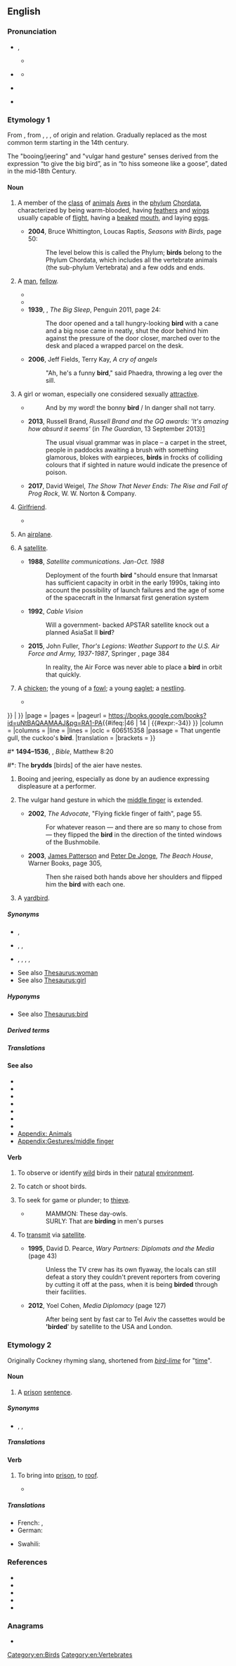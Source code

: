 {{also|Bird|bírd}}
==English==
{{slim-wikipedia|Bird (disambiguation)}}
{{picdic|image=Cyanocitta cristata FWS (uncropped).jpg
|detail1=
{{picdicimg|en|image=Wild Pandion.jpg|link=bird of prey}}
{{picdicimg|en|image=Agapornis roseicollis -Peach-faced Lovebird pet on perch.jpg|link=parrot}}
{{picdicimg|en|image=Fringilla coelebs chaffinch male edit2.jpg|link=passerine}}
{{picdicimg|en|image=Strauss m Tanzania.jpg|link=ratite}}
{{picdicimg|en|image=Silver Gull Beach.JPG|link=seabird}}
{{picdicimg|en|image=Sieweczka.jpg|link=shorebird}}
{{picdicimg|en|image=Falcated.duck.arp.750pix.jpg|link=waterfowl}}
}}

===Pronunciation===
* {{a|RP}} {{enPR|bû(r)d}}, {{IPA|en|/bɜːd/}}
* {{a|GenAm}} {{IPA|en|/bɝd/|[bɝɖ]}}
** {{a|NYC|with coil-curl merger}} {{IPA|en|[bɔɪd]}}
** {{audio|en|en-us-bird.ogg|Audio (US)}}
* {{a|InE}} {{IPA|en|/bɜd/}}
* {{rhymes|en|ɜː(ɹ)d|s=1}}

===Etymology 1===
From {{inh|en|enm|brid}}, from {{inh|en|ang|bird}}, {{m|ang|brid}}, {{m|ang|bridd||young bird, chick}}, of {{unk|en|title=uncertain}} origin and relation. Gradually replaced {{m|en|fowl}} as the most common term starting in the 14th century.

The "booing/jeering" and "vulgar hand gesture" senses derived from the expression “to give the big bird”, as in “to hiss someone like a goose”, dated in the mid‐18th Century.

====Noun====
{{en-noun}}

# A member of the [[class]] of [[animal]]s [[Aves]] in the [[phylum]] [[Chordata]], characterized by being warm-blooded, having [[feather]]s and [[wing]]s usually capable of [[flight]], having a [[beaked]] [[mouth]], and laying [[egg]]s.
#: {{ux|en|Ducks and sparrows are '''birds'''.}}
#* '''2004''', Bruce Whittington, Loucas Raptis, ''Seasons with Birds'', page 50:
#*: The level below this is called the Phylum; '''birds''' belong to the Phylum Chordata, which includes all the vertebrate animals (the sub-phylum Vertebrata) and a few odds and ends.
# {{lb|en|slang}} A [[man]], [[fellow]]. {{defdate|from the mid-19th c.}}
#* {{quote-book|en|year=1886|author=Edmund Routledge|title=Routledge's every boy's annual|passage=He once took in his own mother, and was robbed by a 'pal,' who thought he was a doctor. Oh, he's a rare '''bird''' is 'Gentleman Joe'!}}
#* {{quote-book|1=en|year=1926|author=Sir Arthur Conan Doyle|authorlink=Arthur Conan Doyle|title=The Land of Mist|url=http://gutenberg.net.au/ebooks06/0601351h.html|passage="What I mean - I expect that old, red-headed '''bird''' at the office sent you round with no other purpose."}}
#* '''1939''', {{w|Raymond Chandler}}, ''The Big Sleep'', Penguin 2011, page 24:
#*: The door opened and a tall hungry-looking '''bird''' with a cane and a big nose came in neatly, shut the door behind him against the pressure of the door closer, marched over to the desk and placed a wrapped parcel on the desk.
#* '''2006''', Jeff Fields, Terry Kay, ''A cry of angels''
#*: "Ah, he's a funny '''bird'''," said Phaedra, throwing a leg over the sill.
# {{lb|en|UK|US|AU|slang}} A girl or woman, especially one considered sexually [[attractive]].
#* {{RQ:Campbell LUD}}
#*: And by my word! the bonny '''bird''' / In danger shall not tarry.
#* '''2013''', Russell Brand, ''Russell Brand and the GQ awards: <nowiki>'It's amazing how absurd it seems'</nowiki>'' (in ''The Guardian'', 13 September 2013)[http://www.theguardian.com/culture/2013/sep/13/russell-brand-gq-awards-hugo-boss]
#*: The usual visual grammar was in place – a carpet in the street, people in paddocks awaiting a brush with something glamorous, blokes with earpieces, '''birds''' in frocks of colliding colours that if sighted in nature would indicate the presence of poison.
#* '''2017''', David Weigel, ''The Show That Never Ends: The Rise and Fall of Prog Rock'', W. W. Norton & Company.
#*: {{quote|en|“All these fantastic '''birds''', long hair, made up, false eyelashes and things, crowding round this group of scabby, spotty teenagers,” marveled Anderson.}}
# {{lb|en|UK|Ireland|slang}} [[girlfriend|Girlfriend]]. {{defdate|from the early 20th c.}}
#: {{ux|en|Mike went out with his '''bird''' last night.}}
#* {{quote-song|en| lyricist=Mike Skinner| title=Geezers need excitement| album=Original Pirate Material| artist=The Streets| year=2002| passage=But all of a sudden though, just through the smoke / It's your '''bird''' laughing and joking with a bloke / Ain't just that either, as she moves closer / In a shape what looks like they're lovers, he's tonguing her!}}
# {{lb|en|slang}} An [[airplane]].
# {{lb|en|slang}} A [[satellite]].
#* '''1988''', ''Satellite communications. Jan-Oct. 1988''
#*: Deployment of the fourth '''bird''' "should ensure that Inmarsat has sufficient capacity in orbit in the early 1990s, taking into account the possibility of launch failures and the age of some of the spacecraft in the Inmarsat first generation system
#* '''1992''', ''Cable Vision''
#*: Will a government- backed APSTAR satellite knock out a planned AsiaSat II '''bird'''?
#* '''2015''', John Fuller, ''Thor's Legions: Weather Support to the U.S. Air Force and Army, 1937-1987'', Springer {{ISBN|9781935704140}}, page 384
#*: In reality, the Air Force was never able to place a '''bird''' in orbit that quickly.
# {{lb|en|obsolete}} A [[chicken]]; the young of a [[fowl]]; a young [[eaglet]]; a [[nestling]].
#* {{quote-book
|en
|author         = William Shakespeare
|authorlink     = William Shakespeare
|chapter        = [[w:Henry IV, Part 1|The First Part of Henry the Fourth,{{nb...|with the Life and Death of Henry Sirnamed Hot-spvrre.}}]]
|title          = Mr. William Shakespeares Comedies, Histories, & Tragedies: Published According to the True Originall Copies
|series         = [[w:First Folio|First Folio]]
|location       = London
|publisher      = Printed by [[w:William Jaggard|Isaac Iaggard]], and [[w:Edward Blount|Ed[ward] Blount]]
|year           = c. 1597
|year_published = 1623
|section        = {{#if:V
| [Act {{uc:V}}{{#if:i
|, scene {{lc:i}}]
| {{#if:V
|, {{maintenance line|please specify the scene number in lowercase Roman numerals}}]
}}
}}
| {{maintenance line|please specify the act number in uppercase Roman numerals}}
}}
|page           =
|pages          =
|pageurl        = https://books.google.com/books?id=uNtBAQAAMAAJ&pg=RA1-PA{{#ifeq:|46
| 14
| {{#expr:-34}}
}}
|column         =
|columns        =
|line           =
|lines          =
|oclc           = 606515358
|passage        = That ungentle gull, the cuckoo's '''bird'''.
|translation    =
|brackets       =
}}
#* '''1494–1536''', {{w|William Tyndale}}, ''Bible'', Matthew 8:20
#*: The '''brydds''' [birds] of the aier have nestes.
# {{lb|en|UK|with definite article|especially in expressions such as 'give someone the bird'}} Booing and jeering, especially as done by an audience expressing displeasure at a performer.
# {{lb|en|with definite article}} The vulgar hand gesture in which the [[middle finger]] is extended.
#: {{syn|en|the finger}}
#* '''2002''', ''The Advocate'', "Flying fickle finger of faith", page 55.
#*: For whatever reason — and there are so many to chose from — they flipped the '''bird''' in the direction of the tinted windows of the Bushmobile.
#* '''2003''', [[w:James Patterson|James Patterson]] and [[w:Peter De Jonge|Peter De Jonge]], ''The Beach House'', Warner Books, page 305,
#*: Then she raised both hands above her shoulders and flipped him the '''bird''' with each one.
# A [[yardbird]].

=====Synonyms=====
* {{sense|member of class [[Aves]]}} {{l|en|fowl}}, {{l|en|avian}}
* {{sense|man}} {{l|en|chap}}, {{l|en|bloke}}, {{l|en|guy}}
* {{sense|woman}} {{l|en|broad}}, {{l|en|chick}}, {{l|en|dame}}, {{l|en|girl}}, {{l|en|lass}}
* See also [[Thesaurus:woman]]
* See also [[Thesaurus:girl]]

=====Hyponyms=====
* See also [[Thesaurus:bird]]

=====Derived terms=====
{{col3|en
|a bird in the hand is worth two in the bush
|a little bird told me
|aquatic bird
|band birds
|beach birds
|[[bird aircraft strike hazard]] ([[BASH]])
|bird bath
|[[birdbeak dogfish]] (''[[Deania calcea]]'')
|[[birdbrain]], [[bird brain]]
|[[birdbrained]], [[bird-brained]]
|birdbrained person
|birdcage
|birdcage clock
|[[birdcall]], [[bird-call]], [[bird call]]
|[[birdcall imitation]], [[bird-call imitation]], [[bird call imitation]]
|[[birdcall imitator]], [[bird-call imitator]], [[bird call imitator]]
|[[birdcatcher]], [[bird-catcher]], [[bird catcher]]
|[[birdcatching]], [[bird-catching]], [[bird catching]]
|bird-catching net
|bird colony
|[[bird dealer]], [[bird-dealer]]
|bird-do
|[[bird dog]], [[bird-dog]], [[bird-dogged]], [[bird-dogging]]
|birder
|bird eye
|[[bird feeder]], [[birdfeeder]]
|bird flu
|[[birdfood]], [[bird food]]
|bird-foot
|bird-footed dinosaur
|bird hatch
|bird hatching
|bird-hipped
|bird-hipped dinosaur
|[[birdhouse]], [[bird-house]], [[bird house]]
|[[birdie]], [[birdied]], [[birdieing]]
|bird influenza
|birdiness
|[[bird in the hand]], [[bird in hand]]
|birding
|birdlet
|bird life
|[[birdlike]], [[bird-like]]
|[[birdlime]], [[birdlimed]], [[birdliming]]
|birdlimer
|bird louse
|[[birdlover]], [[bird-lover]], [[bird lover]]
|[[birdloving]], [[bird-loving]], [[bird loving]]
|birdly
|birdman
|birdo
|bird of freedom
|bird of ill omen
|bird of Jove
|bird of Juno
|bird of paradise
|bird-of-paradise
|Bird of Paradise
|bird-of-paradise flower
|bird of passage
|bird of peace
|bird of prey
|bird pepper
|birdseed
|[[birdseller]], [[bird-seller]]
|bird's eye
|bird's-eye map
|[[bird's-eye maple]], [[bird's eye maple]] (''[[Acer saccharum]]'')
|bird's-eye maple wood veneer
|bird's-eye primrose
|bird's-eye speedwell
|bird's-eye view
|bird's-foot
|bird's-foot trefoil
|bird's-foot violet
|bird shit
|[[birdshot]], [[bird shot]]
|bird's mouth
|bird's-nest orchid
|[[bird's-nest soup]], [[bird's nest soup]]
|[[birds of a feather]], [[birds of a feather flock together]]
|birdsong
|[[birds of paradise]], [[birds-of-paradise]]
|bird spider
|bird's tooth
|[[birdstore]], [[bird store]]
|[[birdstrike]], [[bird strike]]
|Birds' Wedding
|bird table
|birdwalk
|[[birdwatcher]], [[bird-watcher]], [[bird watcher]]
|[[birdwatching]], [[bird-watching]], [[bird watching]]
|birdwoman
|birdy
|clever bird
|[[cock bird]], [[cock-bird]]
|[[dickeybird]], [[dickybird]]
|do bird
|early bird
|eat like a bird
|European bird cherry
|fine feathers make fine birds
|flip the bird
|frigate bird
|for the birds
|funny bird
|[[gamebird]], [[game-bird]], [[game bird]]
|[[gamebird farmer]], [[game-bird farmer]]
|gay old bird
|get the bird
|[[give somebody the bird]], [[give someone the bird]]
|hen bird
|[[hummingbird]], [[humming-bird]], [[humming bird]]
|kill two birds with one stone
|like a bird
|little bird
|migratory bird
|mockingbird
|odd bird
|old bird
|parson bird
|[[poë-bird]], [[poë bird]], [[poebird]]
|queer bird
|rare bird
|seabird
|[[shorebird]], [[shore bird]]
|strange bird
|[[the bird has flown]], [[the bird is flown]]
|the birds and the bees
|the early bird catches the worm
|[[waterbird]], [[water bird]]
}}

=====Translations=====
{{trans-top|animal}}{{multitrans|data=
* Abenaki: {{tt|abe|sips}}
* Abkhaz: {{tt|ab|аԥсаа|sc=Cyrl}}
* Abu: {{tt|ado|ungaraka}}
* Adyghe: {{tt|ady|бзыу}}
* Afrikaans: {{tt+|af|voël}}
* Ahom: {{tt|aho|𑜃𑜤𑜀𑜫}}
* Ainu: {{tt|ain|チㇼ|tr=cir}}
* Alangan: {{tt|alj|punay}}
* Albanian: {{tt+|sq|zog}}
* Aleut: {{tt|ale|sax}}
* Ama: {{tt|amm|uo}}
* Amharic: {{tt|am|ወፍ|sc=Ethi}}
* Apache:
*: Western Apache: {{tt|apw|diǫ'}}, {{tt|apw|izháshe}}, {{tt|apw|izháshe}}
* Arabic: {{tt+|ar|طَائِر|m}}, {{tt|ar|عُصْفُور|m}}
*: Egyptian Arabic: {{tt|arz|طير|m|tr=ṭēr|sc=Arab}} (zoological), {{tt|arz|عصفورة|f|tr=ʿaṣfūra|sc=Arab}}
*: Iraqi Arabic: {{tt|acm|طير|tr=ṭīr|sc=Arab}}
*: Lebanese Arabic: {{tt|apc|عصفورة|tr=ʿaṣfūre}}
*: Moroccan Arabic: {{tt|ary|برطال|tr=bɘrṭāl}}
* Aragonese: {{tt|an|paxaro|m}}
* Archi: {{t|aqc|ноцӏ}}
* Armenian: {{tt+|hy|թռչուն}}, {{tt+|hy|ծիտ}}, {{tt+|hy|հավք}}
* Aromanian: {{tt|rup|pulj|m}}, {{tt|rup|puljiu|m}}, {{tt|rup|pulju|m}}
* Assamese: {{tt|as|চৰাই}}
* Asturian: {{tt+|ast|páxaru|m}}
* Avar: {{tt|av|хӏинчӏ}}
* Avestan: {{tt|ae|𐬬𐬍𐬱}}, {{tt|ae|𐬨𐬆𐬭𐬆𐬖𐬀}}
* Aymara: {{tt|ay|jamach'i}}
* Azerbaijani: {{tt+|az|quş}}
* Bahnar: {{tt|bdq|sem}}
* Baluchi: {{tt|bal|مرگ|tr=murg}}
* Bashkir: {{tt|ba|ҡош|sc=Cyrl}}
* Basque: {{tt+|eu|txori}}, {{tt+|eu|hegazti}}
* Bau Bidayuh: {{tt|sne|manuk}}
* Belarusian: {{tt+|be|пту́шка|f|sc=Cyrl}}, {{tt|be|пці́ца|f}} {{q|dated}}
* Bengali: {{tt|bn|পাখী|sc=Beng}}
* Bikol Central:
*: Bikol Legazpi: {{tt+|bcl|bayong}}
*: Bikol Naga: {{tt+|bcl|gamgam}}
* Bodo: {{tt|brx|दाव}}
* Borôro: {{tt|bor|kiogö}}
* Breton: {{tt+|br|labous|m}}, {{tt+|br|evn|m}}
* Bulgarian: {{tt+|bg|пти́ца|f}}
* Burmese: {{tt+|my|ငှက်|sc=Mymr}}
* Catalan: {{tt+|ca|au|m}} {{q|taxonomic group}}, {{tt+|ca|ocell|m}}, {{tt|ca|aucell|m}}, {{tt+|ca|pardal}}
* Cebuano: {{tt|ceb|langgam}}
* Central Atlas Tamazight: {{tt|tzm|ⴰⴳⴹⵉⴹ|m|sc=Tfng}}
* Central Melanau: {{tt|mel|manuok}}
* Central Sierra Miwok: {{tt|csm|číčka-}}
* Chamicuro: {{tt|ccc|chisti}}
* Chechen: {{tt|ce|олхазар}}
* Chepang: {{tt|cdm|वाः}}
* Cherokee: {{tt+|chr|ᏥᏍᏆ|sc=Cher}}
* Cheyenne: {{tt|chy|vé'kése}}
* Chichewa: {{tt|ny|mbalame}}
* Chichonyi-Chidzihana-Chikauma: {{tt|coh|mnyama}}
* Chinese:
*: Cantonese: {{tt|yue|雀仔|tr=zoek3 zai2}}, {{tt|yue|雀|tr=zoek3}}, {{tt|yue|鳥}}, {{tt+|yue|鸟|tr=niu5}} 
*: Dungan: {{tt|dng|чёр}}, {{tt|dng|чёчёзы}} {{q|small}}, {{tt|dng|финё}}, {{tt|dng|фичин}}
*: Hakka: {{tt|hak|鳥子}}, {{tt|hak|鸟子|tr=tiâu-chṳ́}}, {{tt|hak|鳥}}, {{tt|hak|鸟|tr=tiâu}}, {{tt|hak|鳥仔}}, {{tt|hak|鸟仔|tr=tiâu-é}}
*: Mandarin: {{tt+|cmn|鳥|sc=Hani}}, {{tt+|cmn|鸟|tr=niǎo|sc=Hani}}, {{tt+|cmn|雀|tr=què|sc=Hani}}
*: Min Dong: {{tt|cdo|鳥}}, {{tt|cdo|鸟|tr=cēu}}, {{tt|cdo|鳥仔}}, {{tt|cdo|鸟仔|tr=cēu-giāng}}
*: Min Nan: {{tt+|nan|鳥}}, {{tt+|nan|鸟|tr=chiáu / niáu}}, {{tt+|nan|鳥仔}}, {{tt|nan|鸟仔|tr=chiáu-á}}
*: Wu: {{tt|wuu|鳥}}, {{tt|wuu|鸟|tr=tiau / 'nyau}}
*: Xiang: {{tt|hsn|鳥}}, {{tt|hsn|鸟|tr=nyau3}}
* Chukchi: {{tt|ckt|гатԓе|tr=gatḷe}}
* Chuukese: {{tt|chk|machang}}
* Cimbrian: {{t|cim|bóoghel}}, {{t|cim|vogl}}
* Coptic: {{tt|cop|ϩⲁⲗⲏⲧ|sc=Copt}}
* Cornish: {{tt+|kw|edhen|f}}
* Corsican: {{tt+|co|aceddu|m}}
* Cree: {{tt|cr|pileshish}}, {{tt|cr|peepee}}
* Crimean Tatar: {{tt|crh|quş}}
* Czech: {{tt+|cs|pták|m}}
* Dalmatian: {{tt|dlm|paserain|m}}
* Danish: {{tt+|da|fugl|c}}
* Dargwa: {{tt|dar|арцан}}
* Darkinjung: {{tt|xda|dyipping}}
* Daur: {{tt|dta|degii}}, {{tt|dta|deyii}}
* Dhivehi: {{tt+|dv|ދޫނި|sc=Thaa}}
* Dolgan: {{t|dlg|көтөр}}
* Drung: {{tt|duu|pvchiq}}
* Dutch: {{tt+|nl|vogel|m}}
* Dzongkha: {{tt|dz|བྱ }}
* Eastern Cham: {{tt|cjm|ꨌꨳꨪꩌ|tr=chiim}}
* Eastern Mari: {{tt|chm|кайык}}
* Egyptian: {{t-egy|ꜣpd|h=A-p:d-G38}}
* Elfdalian: {{tt|ovd|fugel|m}}
* Erzya: {{tt|myv|нармунь|sc=Cyrl}}
* Esperanto: {{tt+|eo|birdo}}, {{tt|eo|birdeto}} {{q|diminutive}}
* Estonian: {{tt+|et|lind}}
* Even: {{t|eve|дэги}}
* Evenki: {{t|evn|дэги}}
* Ewe: {{tt|ee|xevi}}
* Faroese: {{tt+|fo|fuglur|m}}
* Fijian: {{tt+|fj|mahumanu}}
* Finnish: {{tt+|fi|lintu}}
* Franco-Provençal: {{tt|frp|usél|m}}
* French: {{tt+|fr|oiseau|m}}, {{tt+|fr|oiselle|f}} {{q|female, poetic}}, {{tt+|fr|oiselet|m}} {{q|diminutive, literary}}, {{tt+|fr|oisillon|m}} {{q|diminutive}}
* Friulian: {{tt|fur|uciel|m}}, {{tt|fur|ucel}}
* Galician: {{tt+|gl|paxaro|m}}
* Gallo: {{tt|roa-gal|ouézai|m}}
* Gamilaraay: {{tt|kld|dhigaraa}}
* Georgian: {{tt|ka|ფრინველი}}, {{tt|ka|ჩიტი|sc=Geor}}
* German: {{tt+|de|Vogel|m}}, {{tt+|de|Vögelchen|n}} {{q|diminutive}}, {{tt+|de|Vögelein|n}} {{q|diminutive, chiefly poetic}}, {{tt+|de|Vöglein|n}} {{q|diminutive}}
*: Alemannic German: {{tt|gsw|Vogel|m}}
*: Central Franconian: {{tt|gmw-cfr|Furrel}}
* Gothic: {{tt|got|𐍆𐌿𐌲𐌻𐍃|m}}
* Greek: {{tt+|el|πουλί|n|sc=Grek}}, {{tt+|el|πτηνό|n|sc=Grek}}
*: Ancient: {{tt|grc|ὄρνις|f|sc=polytonic}}, {{tt|grc|ὄρνεον|n|sc=polytonic}}, {{tt|grc|πετεινόν|n|sc=polytonic}}
* Greenlandic: {{tt|kl|timmiaq}}
* Guaraní: {{tt+|gn|guyra}}
* Gujarati: {{tt|gu|પનખિદ}}
* Guugu Yimidhirr: {{tt|kky|dyidyirr}}
* Hadza: {{t-needed|hts}}
* Haitian Creole: {{tt|ht|zwazo}}
* Hausa: {{tt+|ha|tsuntsu}}
* Hawaiian: {{tt|haw|manu}}
* Hebrew: {{tt+|he|ציפור|f|tr=tsipór|alt=ציפור \ צִפּוֹר|sc=Hebr}}, {{tt+|he|עוף|m|tr=of|alt=עוף \ עוֹף|sc=Hebr}}
* Hindi: {{tt+|hi|चिड़िया|f|sc=Deva}}, {{tt+|hi|पंछी|f|sc=Deva}}, {{tt+|hi|पक्षी|m|sc=Deva}}, {{tt+|hi|परन्दा|m|sc=Deva}}, {{tt+|hi|पखेरू|m|sc=Deva}}
* Hopi: {{tt|hop|tsiro}}
* Hungarian: {{tt+|hu|madár}}
* Hunsrik: {{tt|hrx|Foghel|m}}
* Iban: {{tt|iba|burong}}
* Icelandic: {{tt+|is|fugl|m}}
* Ido: {{tt+|io|ucelo}}
* Igbo: {{tt|ig|nnụnụ}}
* Indonesian: {{tt+|id|burung}}
*: Acehnese: {{tt|ace|cicém}}
*: Buginese: {{tt|bug|dongi|sc=Bugi}}
* Ingrian: {{tt|izh|lintu}}
* Ingush: {{tt|inh|оалхазар}}
* Interlingua: {{tt+|ia|ave}}
* Inuktitut: {{tt|iu|ᑎᖕᒥᐊᖅ|sc=Cans}}
* Irish: {{tt+|ga|éan|m}}
*: Old Irish: {{tt|sga|én|m}}
* Istriot: {{tt|ist|uzai|m-p}}
* Italian: {{tt+|it|uccello|m}}, {{tt+|it|pennuto|m}}, {{tt+|it|volatile|m}}
* Iu Mien: {{tt|ium|norqc}}
* Ivatan: {{tt|ivv|manomanok}}
* Japanese: {{tt+|ja|鳥|tr=とり, tori}}, {{tt+|ja|鳥類|tr=ちょうるい, chōrui}} {{q|taxonomic group}}
* Jarai: {{tt|jra|čĭm}}
* Jarawa: {{tt|anq|noha}}
* Javanese: {{tt+|jv|manuk}}
*: Kaili: tonji
*: Minangkabau: {{tt|min|buruang}}
* Kabuverdianu: {{tt|kea|avi}}, {{tt|kea|ave}}
* Kabyle: {{t|kab|agḍiḍ|m}}, {{t|kab|afrux|m}}
* Kannada: {{tt+|kn|ಹಕ್ಕಿ|sc=Knda}}
* Karachay-Balkar: {{tt|krc|чыпчыкъ}}
* Kashubian: {{tt|csb|ptôch|m}}
* Kashmiri: {{tt|ks|جاناوار|tr=jānāvār}}
* Kazakh: {{tt+|kk|құс}}
* Ket: {{tt|ket|кеӈассель|sc=Cyrl}}
* Khasi: {{tt|kha|sim}}
* Khmer: {{tt+|km|បក្សី|sc=Khmr}}
* Khoekhoe: {{tt|naq|anis}}
* Kimaragang: {{tt|kqr|tombolog}}
* Koch: {{tt|kdq|তাউ|tr=tau}}
* Koho: {{tt|kpm|sim}}
* Kokborok: {{tt|trp|tok}}
* Komi-Zyrian: {{tt|kpv|лэбач }}
* Korean: {{tt+|ko|새}}
* Kriol: {{tt|rop|bed}}
* Kurdish:
*: Central Kurdish: {{tt|ckb|باڵندە|sc=ku-Arab}}, {{tt|ckb|تەیر|sc=ku-Arab}}
*: Northern Kurdish: {{tt+|kmr|firrinde}}, {{tt+|kmr|balinde}}, {{tt+|kmr|çivîk}}, {{tt+|kmr|çûçik}}, {{tt+|kmr|teyr}}, {{tt+|kmr|tilûr}}, {{tt+|kmr|terewîl}}
* Kyrgyz: {{tt+|ky|куш}}
* Ladino: {{tt|lad|ave|sc=Hebr}}, {{tt|lad|have|f|sc=Hebr}}, {{tt|lad|pášaro|sc=Hebr}}, {{tt|lad|pážaro|sc=Hebr}}, {{tt|lad|pájaro|sc=Hebr}}, {{tt|lad|pásaro|m|sc=Hebr}}
* Lakota: {{tt|lkt|ziŋtkála}}
* Lao: {{tt+|lo|ນົກ}}, {{tt|lo|ປັກສີ}}, {{tt|lo|ປັກສາ}}, {{tt|lo|ປັກຂີ}}
* Latgalian: {{tt|ltg|putnys}}
* Latin: {{tt+|la|avis|f}}, {{tt|la|volucer|m}}
* Latvian: {{tt+|lv|putns|m}}
* Lezgi: {{t|lez|къуш}}, {{t|lez|нуькӏ}}
* Ligurian: {{tt|lij|öxéllo|m}}
* Lingala: {{tt|ln|ndeke}}
* Lithuanian: {{tt+|lt|paukštis|m}}, {{tt|lt|paukštė|f}}
* Lombard: {{t|lmo|usell}}
* Low German:
*: Dutch Low Saxon: {{tt+|nds-nl|vogel}}
*: German Low German: {{tt+|nds-de|Vagel|m}}, {{tt+|nds-de|Vogel|m}}, {{tt|nds-de|Piepmatz|m}} {{q|child's language}}
* Loxicha Zapotec: {{t-needed|ztp}}
* Luganda: {{tt|lg|ekinyonyi}}
* Luxembourgish: {{tt|lb|Vugel|m}}, {{tt|lb|Vull|m}}
* Lü: {{tt|khb|ᦷᦓᧅ|sc=Talu}}
* Macedonian: {{tt|mk|птица|f|sc=Cyrl}}
* Magahi: {{tt|mag|𑂣𑂒𑂹𑂓𑂲|tr=pacchī}}, {{tt|mag|𑂎𑂏|tr=khag}}, {{tt|mag|𑂒𑂱𑂚𑂆|tr=ciṛaī}}
* Maguindanao: {{t|mdh|papanuk}}
* Mahican: {{tt|mjy|tschèchtschis}}
* Maithili: {{tt|mai|चिड़ै}}
* Malagasy: {{tt+|mg|vorona}}
{{trans-mid}}
* Malay: {{tt+|ms|burung}}, {{tt+|ms|manuk}} {{q|obsolete}}
* Malayalam: {{tt+|ml|പക്ഷി}}, {{tt+|ml|കിളി}}, {{tt+|ml|പറവ}}
* Maltese: {{tt|mt|għasfur|m}}
* Manchu: {{tt|mnc|ᡤᠠᠰᡥᠠ}}
* Manx: {{tt+|gv|ushag|m}}
* Maori: {{tt+|mi|manu}}
* Maranao: {{t|mrw|papanok}}
* Marathi: {{tt+|mr|पक्षी|sc=Deva}}
* Mari:
*: Western Mari: {{tt|mrj|кек}}
* Maricopa: {{tt|mrc|chyer}}
* Mi'kmaq: {{tt|mic|jipji'j|an}}, {{tt|mic|sisip|an}}
* Middle Dutch: {{tt|dum|vogele}}
* Middle English: {{tt|enm|fowel}}
* Mirandese: {{tt|mwl|páixaro|m}}, {{tt|mwl|abe|f}}
* Moksha: {{tt|mdf|нармонь}}
* Mongolian: {{tt+|mn|шувуу|sc=Cyrl}}
* Montagnais: {{tt|moe|pineshish}}
* Muong: {{tt|mtq|chim}}
* Mwani: {{tt|wmw|nyuni}}
* Mòcheno: {{tt|mhn|vougl|m}}
* Nahuatl:
*: Central: {{t|nhn|tototl}}
*: Central Huasteca: {{t|nch|tototl}}
*: Classical: {{tt|nci|tototl}}
*: Highland Puebla: {{tt|azz|totot}}
*: Western Huasteca: {{t|nhw|tototl}}
* Nanai: {{t|gld|гаса}}
* Nanticoke: {{tt|nnt|piss-seeques}}
* Navajo: {{tt|nv|tsídii}}
* Neapolitan: {{tt|nap|auciello|m}}
* Negidal: {{tt|neg|дэғӣ|tr=dəɣī}}
* Nepali: {{tt|ne|चरा|sc=Deva}}
* Newar: {{tt|new|झंगः}}
* Nganasan: {{tt|nio|тәибәә|tr=terdee|sc=Cyrl}}, {{tt|nio|täibää}}
* Ngazidja Comorian: {{tt|zdj|nuni|c9|c10}}, {{tt|zdj|nyunyi|c9|c10}}
* Ngunawal: {{tt|xul|budyan|p}}
* Nkonya: {{tt|nko|obubwi}}
* Nogai: {{tt|nog|кус|sc=Cyrl}}
* Norman: {{tt|nrf|mouissaon|m}} {{q|Guernsey}}, {{tt|nrf|ouaîsé|m}} {{q|Jersey}}
* North Frisian:
*: Föhr-Amrum: {{tt|frr|fögel|m}}
*: Mooring: {{tt|frr|föögel|m}}
* Northern Sami: {{tt|se|loddi}}
* Northern Thai: {{tt|nod|ᨶᩫ᩠ᨠ|tr=nok}}
* Norwegian:
*: Bokmål: {{tt+|no|fugl|m}}
*: Nynorsk: {{tt+|nn|fugl|m}}
* Nuer: {{tt|nus|dit}}
* Occitan: {{tt+|oc|aucèl|m}} {{q|Lengadocian}}, {{tt+|oc|aucèu|m}} {{q|Auvernhàs, Lemosin, Provençau}}, {{tt+|oc|ausèth|m}} {{q|Gascon}}
* Ojibwe: {{tt|oj|bineshiinh}}
* Okinawan: {{tt|ryu|鳥|tr=とぅい, tui}}
* Old Church Slavonic:
*: Cyrillic: {{tt|cu|пътица|f}}
* Old Dutch: {{tt|odt|fogal|m}}, {{tt|odt|vogal|m}}
* Old East Slavic: {{tt|orv|пътица|f}}, {{tt|orv|птахъ|m}}, {{tt|orv|птакъ|m}}, {{tt|orv|пътичь|f}}
* Old English: {{tt+|ang|fugol|m}}
* Old French: {{tt|fro|oisel|m}}
* Old Javanese: {{t|kaw|manuk}}
* Old Kannada: {{tt|dra-okn|ಪಕ್ಕಿ}}
* Old Norse: {{tt|non|fogl|m}}, {{tt|non|fugl|m}}
* Old Prussian: {{tt|prg|pippelis}}
* Old Turkic: {{tt|otk|𐰴𐰆𐰽|ts=quš}}
* Oriya: {{t+|or|ପକ୍ଷୀ}}, {{tt+|or|ଚଢ଼େଇ|sc=Orya}}
* Oromo: {{tt+|om|shimbiro}}
* Ossetian: {{tt|os|маргъ}}
* Ottoman Turkish: {{tt|ota|قوش|tr=kuş}}
* Pashto: {{tt|ps|مرغه|f|tr=marǧá|sc=ps-Arab}}
* Pennsylvania German: {{tt|pdc|Voggel}}
* Penobscot: {{tt|aaq|sips}}
* Persian: {{tt+|fa|پرنده|tr=parande|sc=fa-Arab}}, {{tt+|fa|مرغ|tr=morğ|sc=fa-Arab}}
* Pipil: {{tt|ppl|tutut}}
* Pitjantjatjara: {{tt|pjt|tjuḻpu}}
* Plautdietsch: {{tt+|pdt|Voagel|n}}
* Polish: {{tt+|pl|ptak|m-an}}
* Portuguese: {{tt+|pt|pássaro|m}}, {{tt+|pt|ave|f}}
* Potawatomi: {{tt|pot|pnéshi}}
* Powhatan: {{tt|pim|tshehip}}
* Punjabi: {{tt|pa|ਪੰਖੀ|sc=Guru}}, {{tt|pa|ਪੰਛੀ|m}}
* Quechua: {{tt|qu|pisqu}}, {{tt|qu|pisgo}}
* Rabha: {{tt|rah|ত|tr=tó}}
* Rajasthani: {{t-needed|raj}}
* Rakhine: {{t-needed|rki}}
* Rapa Nui: {{tt|rap|manu}}
* Rohingya: {{tt|rhg|faik}}
* Romani: {{tt|rom|ćiriklo|m}}, {{tt|rom|ćirikli|f}}
* Romanian: {{tt+|ro|pasăre|f}}
* Romansch: {{tt|rm|utschè|m}} {{q|Rumantsch Grischun, Puter, Vallader}}, {{tt|rm|utschi|m}} {{q|Sursilvan, Sutsilvan}}, {{tt|rm|utschel|m}} {{q|Surmiran}}
* Russian: {{tt+|ru|пти́ца|f}}, {{tt+|ru|пта́шка|f}}, {{tt+|ru|пта́х|m}} {{q|obsolete}}, {{tt+|ru|пта́ха|f}} {{q|colloquial}}, {{tt+|ru|по́тка|f}} {{q|dialectal}}
* Rusyn: {{tt|rue|птах|m}}
* Rwanda-Rundi: {{tt|rw|inyoni|c9/10}}, {{tt|rw|iki-guruka}}
* S'gaw Karen: {{tt|ksw|ထိၣ်}}
* Saek: {{tt|skb|น็อก}}
* Samoan: {{tt|sm|manu}}
* Sango: {{tt|sg|ndeke}}
* Sanskrit: {{tt+|sa|वि|m}}, {{tt+|sa|पक्षि|m}}
* Santali: {{tt|sat|ᱪᱮᱬᱮ}}
* Sardinian: {{tt|sc|pigioni}}, {{tt|sc|pilloni}}, {{tt|sc|pizone}}
* Scots: {{tt|sco|bird}}
* Scottish Gaelic: {{tt+|gd|eun|m}}
* Sebop: {{tt|sib|juwit}}
* Semai: {{tt|sea|cep}}
* Serbo-Croatian:
*: Cyrillic: {{tt|sh|пти̏ца|f|sc=Cyrl}}
*: Roman: {{tt+|sh|ptȉca|f}}
* Shan: {{tt+|shn|ၼူၵ်ႉ}}
* Sichuan Yi: {{t-needed|ii}}
* Sicilian: {{tt+|scn|aceddu|m}}
* Sikkimese: {{t-needed|sip}}
* Sindhi: {{tt|sd|پکي|alt=پَکِي|sc=sd-Arab}}
* Sinhalese: {{tt+|si|පක්ෂියා|sc=Sinh}}, {{tt|si|කුරුල්‍ලා|sc=Sinh|m}}
* Slovak: {{tt+|sk|vták|m}}
* Slovene: {{tt+|sl|ptič|m}}, {{tt+|sl|ptica|f}}
* Somali: {{tt+|so|shimbir}}
* Sorbian:
*: Lower Sorbian: {{tt|dsb|ptašk|m}}
*: Upper Sorbian: {{tt|hsb|ptačk|m}}
* Sotho: {{tt+|st|nonyana}}
* Spanish: {{tt+|es|pájaro|m}}, {{tt+|es|ave|f}}
* Sumerian: {{tt|sux|𒄷|ts=mušen|sc=Xsux}}
* Sundanese: {{tt+|su|manuk}}
* Svan: {{tt|sva|მეპო̈̄რ}}, {{tt|sva|მეპვე̄რ}}
* Swahili: {{tt+|sw|ndege|c9|c10}}
* Swedish: {{tt+|sv|fågel|c}}
* Sylheti: {{tt|syl|ꠙꠣꠈꠤ}}
* Tabasaran: {{t|tab|гъуш}}
* Tagalog: {{tt+|tl|ibon}}
* Tahitian: {{tt|ty|manu}}
* Tai Dam: {{tt|blt|ꪶꪙꪀ}}
* Tai Nüa: {{t-needed|tdd}}
* Tajik: {{tt+|tg|парранда|sc=Cyrl}}
* Tajio: {{tt|tdj|mamanuk}}
* Talysh:
*: Asalemi: {{tt|tly|پرنده|tr=paranda|sc=fa-Arab}}
* Tamil: {{tt+|ta|பறவை}}
* Taos: {{tt|twf|cìwyu’úna}}
* Tatar: {{tt+|tt|кош|sc=Cyrl}}
* Tausug: {{t-needed|tsg}}
* Telugu: {{tt+|te|పక్షి}}, {{tt+|te|విహంగము}}, {{tt+|te|పిట్ట}}
* Tetum: {{t|tet|manu}}, {{tt|tet|manu-fuik}}
* Thai: {{tt+|th|นก}}, {{tt+|th|ปักษา}}
* Tibetan: {{tt|bo|བྱ|sc=Tibt}}
* Tigrinya: {{tt+|ti|ዑፍ|sc=Ethi}}, {{tt+|ti|ጭሩ|sc=Ethi}}
* Timugon Murut: {{tt|tih|susuit}}
* Tiwa: {{tt|lax|tu}}
* Tok Pisin: {{tt+|tpi|pisin}}
* Tokelauan: {{tt|tkl|manu}}
* Tongan: {{tt|to|manupuna}}
* Tswana: {{tt|tn|nonyane}}
* Tundra Nenets: {{tt|yrk|тиртя|tr=tirtya|sc=Cyrl}}
* Tupinambá: {{tt|tpn|gûyrá}}
* Turkish: {{tt+|tr|kuş}}
* Turkmen: {{tt+|tk|guş}}
* Tuvan: {{tt|tyv|куш}}
* Tzotzil: {{tt|tzo|mut}}
* Udi: {{t|udi|къуш}}
* Udmurt: {{tt|udm|папа}}
* Ugaritic: {{tt|uga|𐎓𐎕𐎗}}, {{tt|uga|𐎕𐎔𐎗}}
* Ukrainian: {{tt+|uk|птах|m}}, {{tt|uk|пти́ця|f}} {{q|used as food}}
* Urdu: {{tt|ur|چڑیا|f|tr=ciṛiyā|sc=ur-Arab}}, {{tt|ur|پنچھی|f|tr=pan̄chī|sc=ur-Arab}}, {{tt|ur|پکشی|m|tr=pakṣī|sc=ur-Arab}}, {{tt|ur|پرندہ|m|tr=parandā|sc=ur-Arab}}, {{tt|ur|پکھیرو|m|tr=pakhērū|sc=ur-Arab}}
* Uyghur: {{tt+|ug|قۇش|sc=ug-Arab}}
* Uzbek: {{tt+|uz|qush}}
* Venetian: {{tt|vec|oseo|m}}
* Vietnamese: {{tt+|vi|chim}}
* Vilamovian: {{tt|wym|fȫguł|m}}
* Volapük: {{tt+|vo|böd}}
* Votic: {{tt|vot|lintu}}
* Võro: {{tt|vro|tsirk}}
* Walloon: {{tt+|wa|oujhea}}, {{tt+|wa|moxhon|m}}
* Wardaman: {{tt|wrr|jigjig}}
* Welsh: {{tt+|cy|aderyn|m}}
* West Coast Bajau: {{tt|bdr|memanuk}}, {{tt|bdr|manuk-manuk}}
* West Frisian: {{tt+|fy|fûgel}}
* Western Panjabi: {{tt+|pnb|پنچھی|m|tr=pnchhī}}, {{tt|pnb|پرندہ|tr=parindā}}
* White Hmong: {{tt|mww|noog}}
* Wolof: {{tt+|wo|picc}}
* Xhosa: {{tt|xh|intaka}}
* Yakan: {{t-needed|yka}}
* Yakkha: {{tt|ybh|न्‍वाक}}
* Yakut: {{tt|sah|көтөрдөр}}, {{tt|sah|чыычаах}}, {{tt|sah|көтөр}}
* Yiddish: {{tt|yi|פֿויגל|m}}
* Yoruba: {{tt|yo|e̩ye̩ abìyé̩}}
* Yucatec Maya: {{tt|yua|ch’iich’|alt=ch’íich’}}, {{tt|yua|chʼiichʼ}}
* Yup'ik: {{tt|esu|yaqulek}}
* Zazaki: {{tt|zza|perrende}}, {{tt|zza|mıriçık}}
* Zealandic: {{tt|zea|veugel|m}}
* Zhuang: {{tt|za|roeg}}
* Zulu: {{tt+|zu|inyoni|c9|c10}}
* Zuni: {{tt|zun|wotsana}}
}}
{{trans-bottom}}

{{trans-top|person}}{{multitrans|data=
* Chichonyi-Chidzihana-Chikauma: {{tt|coh|mutu}}
* French: {{tt+|fr|oiseau|m}}
* German: {{tt+|de|Vogel|m}}, {{tt+|de|Typ|m}} {{q|colloquial}}
* Greek: {{tt+|el|τύπος|m|sc=Grek}}
* Italian: {{tt+|it|tipo|m}}
{{trans-mid}}
* Persian: {{tt+|fa|جیگر|tr=jigar}}
* Slovene: {{tt|sl|tič|m}} {{q|colloquial}}
* Swahili: {{tt+|sw|ndege}}
}}
{{trans-bottom}}

{{trans-top|woman}}{{multitrans|data=
* Arabic:
*: Egyptian Arabic: {{tt|arz|مزة|f|tr=mozza}}
* Aragonese: {{tt|an|mozeta|f}}
* Armenian: {{tt+|hy|ծիտ}}
* Breton: {{tt+|br|polez|f}}
* Bulgarian: {{tt+|bg|момиче|n}}
* Catalan: {{tt+|ca|noia|f}}
* Chichonyi-Chidzihana-Chikauma: {{tt|coh|muche}}
* Dutch: {{tt+|nl|griet|f}}
* Esperanto: {{tt|eo|bubino|f}}
* Estonian: {{tt|et|tibi}}
* Faroese: {{tt|fo|sprund|n}}
* Finnish: {{tt+|fi|tipu}}
* French: {{tt+|fr|nana|f}}, {{tt+|fr|minette|f}}, {{tt+|fr|gonzesse|f}}, {{tt+|fr|meuf|f}}
* Galician: {{tt|gl|moza}}
* German: {{tt+|de|Schnitte|f}}, {{tt+|de|Braut|f}}, {{tt+|de|Perle|f}}, {{tt+|de|Mieze|f}}
* Greek: {{tt+|el|κούκλα|f}}, {{tt+|el|γκόμενα|f}}
* Guaraní: {{tt+|gn|kuña}}
{{trans-mid}}
* Indonesian: {{tt+|id|cewek}}
* Interlingua: {{tt+|ia|femina}}
* Italian: {{tt+|it|bambola|f}}
* Norwegian: {{tt+|no|rype|f}}
* Persian: {{tt+|fa|زید|tr=zeyd}}
* Portuguese: {{tt+|pt|rapariga|f}} {{q|Portugal}}, {{tt+|pt|moça|f}} {{q|Brazil}}, {{tt+|pt|gata|f}}
* Russian: {{tt+|ru|бабёнка|f}} {{q|slang}}, {{tt+|ru|тёлка|f}}
* Slovak: {{tt+|sk|čajka}}
* Spanish: {{tt+|es|muchacha|f}}, {{tt+|es|chica|f}}
* Swahili: {{tt+|sw|ndege}}
* Swedish: {{tt+|sv|brud|c}}
* Telugu: {{tt+|te|చిలుక}}, {{tt+|te|పిట్ట}}
* Tok Pisin: {{tt|tpi|meri}}
* Tupinambá: {{tt|tpn|kunhã}}
* Volapük: {{tt+|vo|vom|f}}
* Yiddish: {{tt|yi|מיידל|f|sc=Hebr}}
}}
{{trans-bottom}}

{{trans-top|girlfriend}}{{multitrans|data=
* Bulgarian: {{tt+|bg|гадже|n}}
* French: {{tt+|fr|nana|f}}, {{tt+|fr|gonzesse|f}}, {{tt+|fr|poule|f}}, {{t+|fr|meuf|f}}, {{tt+|fr|femme|f}}
* Greek: {{tt+|el|γκόμενα|f|sc=Grek}} {{q|slang}}
{{trans-mid}}
* Persian: {{tt+|fa|دوست‌دختر|tr=dōstdoxtar}}
* Spanish: {{tt+|es|novia|f}}
}}
{{trans-bottom}}

{{trans-top|vulgar hand gesture}}{{multitrans|data=
* Bulgarian: {{tt|bg|среден пръст|m}}
* French: {{tt+|fr|doigt d'honneur|m}}
* German: {{tt+|de|Stinkefinger|m}}
* Italian: {{tt|it|dito d'onore|m}}
{{trans-mid}}
* Latin: {{tt|la|digitus impudicus|m}}
* Luxembourgish: {{tt|lb|béise Fanger|m}}
* Polish: {{tt|pl|środkowy palec|m}}, {{tt+|pl|fak|m}}
* Portuguese: {{tt+|pt|banana|f}}
}}
{{trans-bottom}}

====See also====
* {{l|en|birb}}
* {{l|en|burd}}
* {{l|en|chirp}}
* {{l|en|ornithic}}
* {{l|en|ornithology}}
* {{l|en|squawk}}
* {{l|en|tweet}}
* [[Appendix: Animals]]
* [[Appendix:Gestures/middle finger]]

====Verb====
{{en-verb}}

# {{lb|en|intransitive}} To observe or identify [[wild]] birds in their [[natural]] [[environment]].
# {{lb|en|intransitive}} To catch or shoot birds.
# {{lb|en|intransitive|figuratively}} To seek for game or plunder; to [[thieve]].
#* {{RQ:Jonson Alchemist}}
#*: MAMMON: These day-owls.<br>SURLY: That are '''birding''' in men's purses
# {{lb|en|transitive|television}} To [[transmit]] via [[satellite]].
#* '''1995''', David D. Pearce, ''Wary Partners: Diplomats and the Media'' (page 43)
#*: Unless the TV crew has its own flyaway, the locals can still defeat a story they couldn't prevent reporters from covering by cutting it off at the pass, when it is being '''birded''' through their facilities.
#* '''2012''', Yoel Cohen, ''Media Diplomacy'' (page 127)
#*: After being sent by fast car to Tel Aviv the cassettes would be ''''birded'''' by satellite to the USA and London.

===Etymology 2===
Originally Cockney rhyming slang, shortened from ''[[bird-lime]]'' for "[[time]]".

====Noun====
{{en-noun|-}}

# {{lb|en|slang}} A [[prison]] [[sentence]].
#: {{ux|en|He’s doing '''bird'''.}}

=====Synonyms=====
* {{sense|prison sentence}} {{l|en|porridge}}, {{l|en|stretch}}, {{l|en|time}}

=====Translations=====
{{trans-top|prison sentence}}
{{trans-mid}}
{{trans-bottom}}
<!-- some translations from the box below may belong here, e.g. the French terms-->

====Verb====
{{en-verb}}

# {{lb|en|transitive|slang}} To bring into [[prison]], to [[roof]].
#* {{quote-song|en|composer=CDM|lyricist=ZK & Digga D|year=2017|title=No Hook|passage=Free Criminal, he got '''birded'''<br/>That's a L but I know he’ll firm it<br/>I was vexed when I heard that verdict}}

=====Translations=====
{{trans-top|to bring into prison, to roof}}
* French: {{t+check|fr|tôle|f}}, {{t+check|fr|taule|f}}<!-- these may belong to the box above-->
* German: {{t-check|de|absitzen im Cafe Viereck}}
{{trans-mid}}
* Swahili: {{t+check|sw|ndege}}
{{trans-bottom}}

===References===
* {{R:Online Etymology Dictionary}}
* {{pedia}}
* {{comcatlite|Aves}}
* {{specieslite|Aves}}
* {{R:OneLook}}

===Anagrams===
* {{anagrams|en|a=bdir|drib}}

[[Category:en:Birds]]
[[Category:en:Vertebrates]]